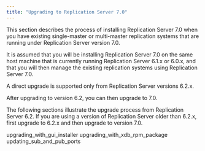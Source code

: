 ```yaml
---
title: "Upgrading to Replication Server 7.0"
---
```


<div id="upgrading_to_xdb6_2" class="registered_link"></div>

This section describes the process of installing Replication Server 7.0 when you have existing single-master or multi-master replication systems that are running under Replication Server version 7.0.

It is assumed that you will be installing Replication Server 7.0 on the same host machine that is currently running Replication Server 6.1.x or 6.0.x, and that you will then manage the existing replication systems using Replication Server 7.0.

A direct upgrade is supported only from Replication Server versions 6.2.x.


After upgrading to version 6.2, you can then upgrade to 7.0.

The following sections illustrate the upgrade process from Replication Server 6.2. If you are using a version of Replication Server older than 6.2.x, first upgrade to 6.2.x and then upgrade to version 7.0.

<div class="toctree" maxdepth="3">

upgrading_with_gui_installer upgrading_with_xdb_rpm_package updating_sub_and_pub_ports

</div>
